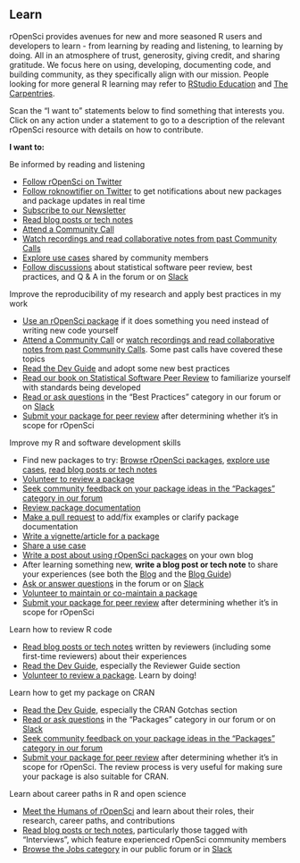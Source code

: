 ## Learn {#learn}


rOpenSci provides avenues for new and more seasoned R users and developers to learn - from learning by reading and listening, to learning by doing. All in an atmosphere of trust, generosity, giving credit, and sharing gratitude. We focus here on using, developing, documenting code, and building community, as they specifically align with our mission. People looking for more general R learning may refer to [RStudio Education](https://education.rstudio.com/) and [The Carpentries](https://carpentries.org/). 

Scan the “I want to” statements below to find something that interests you. Click on any action under a statement to go to a description of the relevant rOpenSci resource with details on how to contribute.

**I want to:**

Be informed by reading and listening 

*   [Follow rOpenSci on Twitter](#channels)
*   [Follow roknowtifier on Twitter](#channels) to get notifications about new packages and package updates in real time
*   [Subscribe to our Newsletter](#channels)
*   [Read blog posts or tech notes](#blog)
*   [Attend a Community Call](#commcalls)
*   [Watch recordings and read collaborative notes from past Community Calls](#commcalls)
*   [Explore use cases](#usecases) shared by community members
*   [Follow discussions](#channels) about statistical software peer review, best practices, and Q & A in the forum or on [Slack](#channels-slack)


Improve the reproducibility of my research and apply best practices in my work

*   [Use an rOpenSci package](#packages) if it does something you need instead of writing new code yourself
*   [Attend a Community Call](#commcalls) or [watch recordings and read collaborative notes from past Community Calls](#commcalls). Some past calls have covered these topics
*   [Read the Dev Guide](#devguide) and adopt some new best practices
*   [Read our book on Statistical Software Peer Review](#statsreview) to familiarize yourself with standards being developed
*   [Read or ask questions](#channels) in the “Best Practices” category in our forum or on [Slack](#channels-slack)
*   [Submit your package for peer review](#devguide) after determining whether it’s in scope for rOpenSci


Improve my R and software development skills

*   Find new packages to try: [Browse rOpenSci packages](#packages), [explore use cases](#usecases), [read blog posts or tech notes](#blog)
*   [Volunteer to review a package](#devguide)
*   [Seek community feedback on your package ideas in the “Packages” category in our forum](#channels-forum)
*   [Review package documentation](#packages)
*   [Make a pull request](#packages) to add/fix examples or clarify package documentation 
*   [Write a vignette/article for a package](#packages)
*   [Share a use case](#usecases)
*   [Write a post about using rOpenSci packages](#packages) on your own blog
*   After learning something new, **write a blog post or tech note** to share your experiences (see both the [Blog](#blog) and the [Blog Guide](#blogguide))
*   [Ask or answer questions](#channels) in the forum or on [Slack](#channels-slack)
*   [Volunteer to maintain or co-maintain a package](#devguide)
*   [Submit your package for peer review](#devguide) after determining whether it’s in scope for rOpenSci


Learn how to review R code

*   [Read blog posts or tech notes](#blog) written by reviewers (including some first-time reviewers) about their experiences 
*   [Read the Dev Guide](#devguide), especially the Reviewer Guide section
*   [Volunteer to review a package](#devguide). Learn by doing!


Learn how to get my package on CRAN

*   [Read the Dev Guide](#devguide), especially the CRAN Gotchas section
*   [Read or ask questions](#channels) in the “Packages” category in our forum or on [Slack](#channels-slack)
*   [Seek community feedback on your package ideas in the “Packages” category in our forum](#channels-forum)
*   [Submit your package for peer review](#devguide) after determining whether it’s in scope for rOpenSci. The review process is very useful for making sure your package is also suitable for CRAN.


Learn about career paths in R and open science

*   [Meet the Humans of rOpenSci](#humans) and learn about their roles, their research, career paths, and contributions
*   [Read blog posts or tech notes](#blog), particularly those tagged with “Interviews”, which feature experienced rOpenSci community members
*   [Browse the Jobs category](#channels) in our public forum or in [Slack](#channels-slack)
